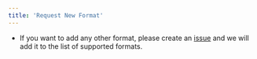 ```yaml
---
title: 'Request New Format'
---
```



- If you want to add any other format, please create an [issue](https://github.com/embedchain/embedchain/issues) and we will add it to the list of supported formats.
